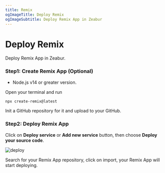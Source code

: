 ```yaml
---
title: Remix
ogImageTitle: Deploy Remix
ogImageSubtitle: Deploy Remix App in Zeabur
---
```


# Deploy Remix

<WorkingInProgress />

Deploy Remix App in Zeabur.

### Step1: Create Remix App (Optional)

- Node.js v14 or greater version.

Open your terminal and run
```bash
npx create-remix@latest
```

Init a GitHub repository for it and upload to your GitHub.

### Step2: Deploy Remix App

Click on **Deploy service** or **Add new service** button, then choose **Deploy your source code**.

![deploy](/deploy/common/select-service.en-US.png)

Search for your Remix App repository, click on import, your Remix App will start deploying.

